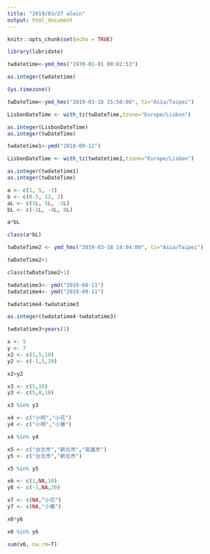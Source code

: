 ```yaml
---
title: "2019/03/27 alwin"
output: html_document
---
```


```r
knitr::opts_chunk$set(echo = TRUE)
```

```r
library(lubridate)
```

```r
twdatetime<-ymd_hms("1970-01-01 00:02:53") 
```

```r
as.integer(twdatetime)
```

```r
Sys.timezone()
```

```r
twDateTime<-ymd_hms("2019-03-18 15:50:00", tz="Asia/Taipei")
```

```r
LisbonDateTime <- with_tz(twDateTime,tzone="Europe/Lisbon")
```

```r
as.integer(LisbonDateTime)
as.integer(twDateTime)
```

```r
twdatetime1<-ymd("2018-09-11")
```

```r
LisbonDateTime <- with_tz(twdatetime1,tzone="Europe/Lisbon")
```

```r
as.integer(twdatetime1)
as.integer(twDateTime)
```

```r
a <- c(1, 5, -3)
b <- c(0.5, 12, 2)
aL <- c(1L, 5L, -3L)
bL <- c(-2L, -4L, 8L)
```

```r
a*bL
```

```r
class(a*bL)
```

```r
twDateTime2 <- ymd_hms("2019-03-18 14:04:00", tz="Asia/Taipei")
```

```r
twDateTime2+1
```

```r
class(twDateTime2+1)
```

```r
twdatatime3<- ymd("2019-08-11")
twdatatime4<- ymd("2019-09-11")
```

```r
twdatatime4-twdatatime3
```

```r
as.integer(twdatatime4-twdatatime3)
```
 
```r
twdatatime3+years(1)
```

```r
x <- 5
y <- 7
x2 <- c(1,5,10)
y2 <- c(-1,5,20)
```

```r
x2>y2
```

```r
x3 <- c(5,10)
y3 <- c(5,8,10)
```

```r
x3 %in% y3
```

```r
x4 <- c("小明","小花")
y4 <- c("小明","小華")
```

```r
x4 %in% y4
```

```r
x5 <- c("台北市","新北市","高雄市")
y5 <- c("台北市","新北市")

x5 %in% y5
```

```r
x6 <- c(1,NA,10)
y6 <- c(-1,NA,20)

x7 <- c(NA,"小花")
y7 <- c(NA,"小華")
```

```r
x6*y6
```

```r
x6 %in% y6
```

```r
sum(x6, na.rm=T)
```















